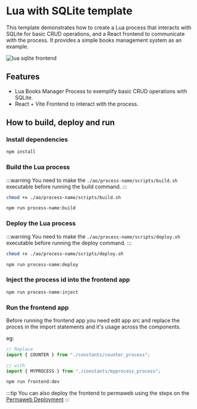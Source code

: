 # Lua with SQLite template

This template demonstrates how to create a Lua process that interacts with SQLite for basic CRUD operations, and a React frontend to communicate with the process. It provides a simple books management system as an example.

![lua sqlite frontend](/lua-sqlite.png)

## Features

- Lua Books Manager Process to exemplify basic CRUD operations with SQLite.
- React + Vite Frontend to interact with the process.

## How to build, deploy and run

### Install dependencies

```bash
npm install
```

### Build the Lua process

:::warning
You need to make the `./ao/process-name/scripts/build.sh` executable before running the build command.
:::

```bash
chmod +x ./ao/process-name/scripts/build.sh

npm run process-name:build
```

### Deploy the Lua process

:::warning
You need to make the `./ao/process-name/scripts/deploy.sh` executable before running the deploy command.
:::

```bash
chmod +x ./ao/process-name/scripts/deploy.sh

npm run process-name:deploy
```

### Inject the process id into the frontend app

```bash
npm run process-name:inject
```

### Run the frontend app
Before running the frontend app you need edit app src and replace the proces in the import statements and it's usage across the components.

eg:
```typescript [./frontend/src/App.tsx]
// Replace
import { COUNTER } from "./constants/counter_process";

// with
import { MYPROCESS } from "./constants/myprocess_process";
```

```bash
npm run frontend:dev
```

:::tip
You can also deploy the frontend to permaweb using the steps on the [Permaweb Deployment](/frontend-development/permaweb-deployment)
:::